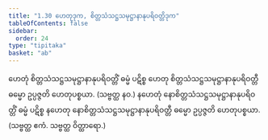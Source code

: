 ```yaml
---
title: "1.30 ဟေတုဒုက, စိတ္တသံသဋ္ဌသမုဋ္ဌာနာနုပရိဝတ္တိဒုက"
tableOfContents: false
sidebar:
  order: 24
type: "tipitaka"
basket: "ab"
---
```



<DynamicBreadcrumb />

<Division number="54">

<Paragraph number="154">
ဟေတုံ စိတ္တသံသဋ္ဌသမုဋ္ဌာနာနုပရိဝတ္တိံ ဓမ္မံ ပဋိစ္စ ဟေတု စိတ္တသံသဋ္ဌသမုဋ္ဌာနာနုပရိဝတ္တီ ဓမ္မော ဥပ္ပဇ္ဇတိ ဟေတုပစ္စယာ. (သဗ္ဗတ္ထ နဝ.)
</Paragraph>

<Paragraph number="155">
နဟေတုံ နောစိတ္တသံသဋ္ဌသမုဋ္ဌာနာနုပရိဝတ္တိံ ဓမ္မံ ပဋိစ္စ နဟေတု နောစိတ္တသံသဋ္ဌသမုဋ္ဌာနာနုပရိဝတ္တီ ဓမ္မော ဥပ္ပဇ္ဇတိ ဟေတုပစ္စယာ. (သဗ္ဗတ္ထ ဧကံ. သဗ္ဗတ္ထ ဝိတ္ထာရော.)
</Paragraph>
</Division>